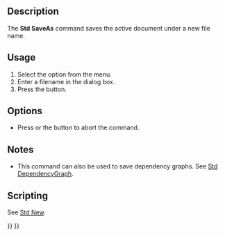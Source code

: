 <languages/>
<translate>

<!--T:8-->
{{Docnav
|[[Std_Save|Save]]
|[[Std_SaveCopy|SaveCopy]]
|[[Std_File_Menu|Std File Menu]]
|IconL=Std_Save.svg
|IconR=Std_SaveCopy.svg
|IconC=Freecad.svg
}}

<!--T:1-->
{{GuiCommand
|Name=Std SaveAs
|MenuLocation=File → Save As...
|Workbenches=All
|SeeAlso=[[Std_SaveCopy|Std SaveCopy]], [[Std_Save|Std Save]]
}}

==Description== <!--T:2-->

<!--T:9-->
The '''Std SaveAs''' command saves the active document under a new file name.

==Usage== <!--T:3-->

<!--T:6-->
# Select the {{MenuCommand|File → [[Image:Std_SaveAs.svg|16px]] Save As...}} option from the menu.
# Enter a filename in the dialog box.
# Press the {{Button|Save}} button.

==Options== <!--T:10-->

<!--T:11-->
* Press {{KEY|Esc}} or the {{Button|Cancel}} button to abort the command.

==Notes== <!--T:18-->

<!--T:19-->
* This command can also be used to save dependency graphs. See [[Std_DependencyGraph|Std DependencyGraph]].

==Scripting== <!--T:14-->

<!--T:20-->
See [[Std_New#Scripting|Std New]].


<!--T:17-->
{{Docnav
|[[Std_Save|Save]]
|[[Std_SaveCopy|SaveCopy]]
|[[Std_File_Menu|Std File Menu]]
|IconL=Std_Save.svg
|IconR=Std_SaveCopy.svg
|IconC=Freecad.svg
}}

</translate>
{{Std Base navi{{#translation:}}}}
{{Userdocnavi{{#translation:}}}}